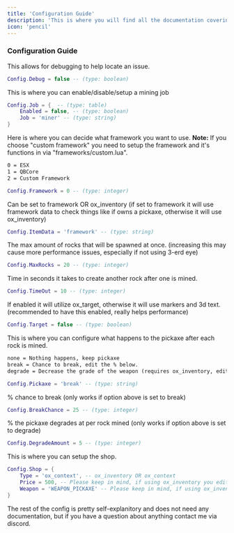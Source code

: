 ```yaml
---
title: 'Configuration Guide'
description: 'This is where you will find all the documentation covering the configuration for our script, if you need anything that is not a configurable option do not hesitate to reach out to use via [discord](https://discord.gg/trase)!'
icon: 'pencil'
---
```


### Configuration Guide

This allows for debugging to help locate an issue.
```lua config.lua
Config.Debug = false -- (type: boolean)
```

This is where you can enable/disable/setup a mining job
```lua config.lua
Config.Job = {  -- (type: table)
    Enabled = false, -- (type: boolean)
    Job = 'miner' -- (type: string)
}
```

Here is where you can decide what framework you want to use. __Note:__ If you choose "custom framework" you need to setup the framework and it's functions in via "frameworks/custom.lua".
````md
0 = ESX
1 = QBCore
2 = Custom Framework
````

```lua Config.lua
Config.Framework = 0 -- (type: integer)
```

Can be set to  framework OR ox_inventory (if set to framework it will use framework data to check things like if owns a pickaxe, otherwise it will use ox_inventory)
```lua Config.lua
Config.ItemData = 'framework' -- (type: string)
```

The max amount of rocks that will be spawned at once. (increasing this may cause more performance issues, especially if not using 3-erd eye)
```lua Config.lua
Config.MaxRocks = 20 -- (type: integer)
```

Time in seconds it takes to create another rock after one is mined.
```lua Config.lua
Config.TimeOut = 10 -- (type: integer)
```

If enabled it will utilize ox_target, otherwise it will use markers and 3d text. (recommended to have this enabled, really helps performance)
```lua Config.lua
Config.Target = false -- (type: boolean)
```

This is where you can configure what happens to the pickaxe after each rock is mined.
````md
none = Nothing happens, keep pickaxe
break = Chance to break, edit the % below.
degrade = Decrease the grade of the weapon (requires ox_inventory, edit the % below)
````

```lua Config.lua
Config.Pickaxe = 'break' -- (type: string)
```

% chance to break (only works if option above is set to break)
```lua Config.lua
Config.BreakChance = 25 -- (type: integer)
```

% the pickaxe degrades at per rock mined (only works if option above is set to degrade)
```lua Config.lua
Config.DegradeAmount = 5 -- (type: integer)
```

This is where you can setup the shop.
```lua Config.lua
Config.Shop = {
    Type = 'ox_context', -- ox_inventory OR ox_context
    Price = 500, -- Please keep in mind, if using ox_inventory you edit prices in the ox_inventory/data/shops.lua
    Weapon = 'WEAPON_PICKAXE' -- Please keep in mind, if using ox_inventory you edit item in the ox_inventory/data/shops.lua
}
```

<Warning>
The rest of the config is pretty self-explanitory and does not need any documentation, but if you have a question about anything contact me via discord.
</Warning>